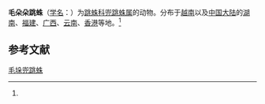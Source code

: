 {{Speciesbox
| name = 毛朵朵跳蛛
| status = 
| status_system = 
| image = Ptocasius strupifer female 2.jpg
| genus = Ptocasius
| species = strupifer
| authority = (Simon, 1901)<ref name='id14851'>{{cite web| url =http://www.bioinfo.cn/db05/BjdwSpecies.php?action=view&id=14851| title =毛朵朵跳蛛| work =《中国动物物种编目数据库》| publisher =中国科学院微生物研究所| author =中国科学院动物研究所| accessdate =2009-04-28| deadurl =yes| archiveurl =https://web.archive.org/web/20160305014635/http://www.bioinfo.cn/db05/BjdwSpecies.php?action=view&id=14851| archivedate =2016-03-05}}</ref>
}}

'''毛朵朵跳蛛'''（[[学名|学名]]：{{lang|la|''Ptocasius strupifer''}}）为[[跳蛛科|跳蛛科]][[兜跳蛛属|兜跳蛛属]]的动物。分布于[[越南|越南]]以及[[中国大陆|中国大陆]]的[[湖南|湖南]]、[[福建|福建]]、[[广西|广西]]、[[云南|云南]]、[[香港|香港]]等地。<ref name='id14851'/>

== 参考文献 ==
{{reflist}}

{{Wikispecies|Ptocasius strupifer}}
{{Taxonbar|from=Q2361966}}

[[Category:兜跳蛛属|毛垛兜跳蛛]]


{{蜘蛛小作品}}